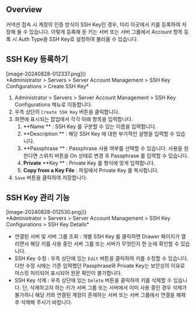 ## Overview
커넥션 접속 시 계정의 인증 방식이 SSH Key인 경우, 미리 이곳에서 키를 등록하여 저장해 둘 수 있습니다. 이렇게 등록해 둔 키는 서버 또는 서버 그룹에서 Account 항목 등록 시 Auth Type을 SSH Key로 설정하여 불러올 수 있습니다.



## SSH Key 등록하기
<p align="center">
<div>[image-20240828-012337.png]()</div>
*Administrator &gt; Servers &gt; Server Account Management &gt; SSH Key Configurations &gt; Create SSH Key*
</p>

1. Administrator &gt; Servers &gt; Server Account Management &gt; SSH Key Configurations 메뉴로 이동합니다.
2. 우측 상단의 `Create SSH Key` 버튼을 클릭합니다.
3. 화면에 표시되는 팝업에서 각각 아래 항목을 입력합니다.
    1. **Name ** : SSH Key 를 구분할 수 있는 이름을 입력합니다.
    2. **Description ** : 해당 SSH Key 에 대한 부가적인 설명을 입력할 수 있습니다.
    3. **Passphrase ** : Passphrase 사용 여부를 선택할 수 있습니다. 사용을 원한다면 스위치 버튼을 On 상태로 변경 후 Passphrase 를 입력할 수 있습니다.
    4. **Private**   **Key ** : Private Key 를 형식에 맞게 입력합니다.
    5. **Copy from a Key File**  : 파일에서 Private Key 를 복사합니다.
4. `Save` 버튼을 클릭하여 저장합니다.



## SSH Key 관리 기능
<p align="center">
<div>[image-20240828-012530.png]()</div>
*Administrator &gt; Servers &gt; Server Account Management &gt; SSH Key Configurations &gt; SSH Key Details*
</p>

* 연결된 서버 및 서버 그룹 조회 : 개별 SSH Key 를 클릭하면 Drawer 페이지가 열리면서 해당 키를 사용 중인 서버 그룹 또는 서버가 무엇인지 한 눈에 확인할 수 있습니다.
* SSH Key 수정 : 우측 상단에 있는 `Edit` 버튼을 클릭하여 키를 수정할 수 있습니다. 다만 수정 시에는 기존 입력했던 Passphrase와 Private Key는 보안상의 이유로 마스킹 처리되어 표시되어 원문 확인이 불가합니다.
* SSH Key 삭제 : 우측 상단에 있는 `Delete` 버튼을 클릭하여 키를 삭제할 수 있습니다. 단, 삭제하고자 하는 키가 서버 그룹 또는 서버에서 이미 사용 중인 경우 삭제가 불가하니 해당 키와 연결된 계정이 존재하는 서버 또는 서버 그룹에서 연결을 해제 후 삭제해 주시기 바랍니다.

